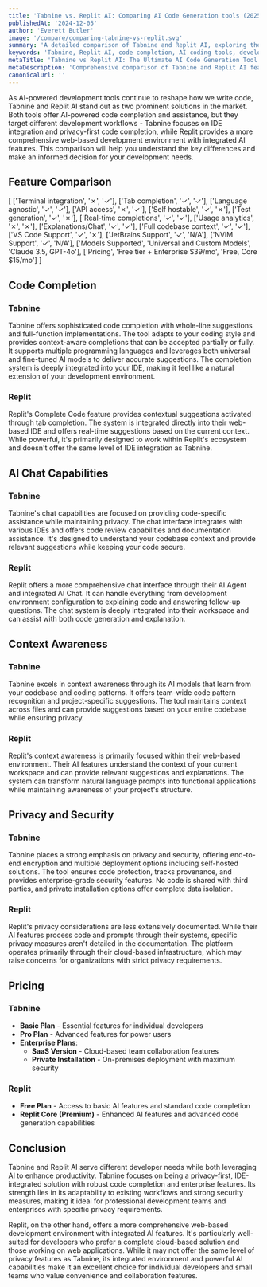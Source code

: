```yaml
---
title: 'Tabnine vs. Replit AI: Comparing AI Code Generation tools (2025)'
publishedAt: '2024-12-05'
author: 'Everett Butler'
image: '/compare/comparing-tabnine-vs-replit.svg'
summary: 'A detailed comparison of Tabnine and Replit AI, exploring their features, capabilities, and pricing to help developers choose the right AI coding assistant.'
keywords: 'Tabnine, Replit AI, code completion, AI coding tools, developer tools comparison, IDE integration, code generation, AI programming assistants'
metaTitle: 'Tabnine vs Replit AI: The Ultimate AI Code Generation Tool Comparison (2025)'
metaDescription: 'Comprehensive comparison of Tabnine and Replit AI features, pricing, and capabilities to help developers choose the best AI-powered coding assistant for their needs.'
canonicalUrl: ''
---
```


As AI-powered development tools continue to reshape how we write code, Tabnine and Replit AI stand out as two prominent solutions in the market. Both tools offer AI-powered code completion and assistance, but they target different development workflows - Tabnine focuses on IDE integration and privacy-first code completion, while Replit provides a more comprehensive web-based development environment with integrated AI features. This comparison will help you understand the key differences and make an informed decision for your development needs.

## Feature Comparison

[
    ['Terminal integration', '✗', '✓'],
    ['Tab completion', '✓', '✓'],
    ['Language agnostic', '✓', '✓'],
    ['API access', '✗', '✓'],
    ['Self hostable', '✓', '✗'],
    ['Test generation', '✓', '✗'],
    ['Real-time completions', '✓', '✓'],
    ['Usage analytics', '✗', '✗'],
    ['Explanations/Chat', '✓', '✓'],
    ['Full codebase context', '✓', '✓'],
    ['VS Code Support', '✓', '✗'],
    ['JetBrains Support', '✓', 'N/A'],
    ['NVIM Support', '✓', 'N/A'],
    ['Models Supported', 'Universal and Custom Models', 'Claude 3.5, GPT-4o'],
    ['Pricing', 'Free tier + Enterprise $39/mo', 'Free, Core $15/mo']
]

## Code Completion

### Tabnine
Tabnine offers sophisticated code completion with whole-line suggestions and full-function implementations. The tool adapts to your coding style and provides context-aware completions that can be accepted partially or fully. It supports multiple programming languages and leverages both universal and fine-tuned AI models to deliver accurate suggestions. The completion system is deeply integrated into your IDE, making it feel like a natural extension of your development environment.

### Replit
Replit's Complete Code feature provides contextual suggestions activated through tab completion. The system is integrated directly into their web-based IDE and offers real-time suggestions based on the current context. While powerful, it's primarily designed to work within Replit's ecosystem and doesn't offer the same level of IDE integration as Tabnine.

## AI Chat Capabilities

### Tabnine
Tabnine's chat capabilities are focused on providing code-specific assistance while maintaining privacy. The chat interface integrates with various IDEs and offers code review capabilities and documentation assistance. It's designed to understand your codebase context and provide relevant suggestions while keeping your code secure.

### Replit
Replit offers a more comprehensive chat interface through their AI Agent and integrated AI Chat. It can handle everything from development environment configuration to explaining code and answering follow-up questions. The chat system is deeply integrated into their workspace and can assist with both code generation and explanation.

## Context Awareness

### Tabnine
Tabnine excels in context awareness through its AI models that learn from your codebase and coding patterns. It offers team-wide code pattern recognition and project-specific suggestions. The tool maintains context across files and can provide suggestions based on your entire codebase while ensuring privacy.

### Replit
Replit's context awareness is primarily focused within their web-based environment. Their AI features understand the context of your current workspace and can provide relevant suggestions and explanations. The system can transform natural language prompts into functional applications while maintaining awareness of your project's structure.

## Privacy and Security

### Tabnine
Tabnine places a strong emphasis on privacy and security, offering end-to-end encryption and multiple deployment options including self-hosted solutions. The tool ensures code protection, tracks provenance, and provides enterprise-grade security features. No code is shared with third parties, and private installation options offer complete data isolation.

### Replit
Replit's privacy considerations are less extensively documented. While their AI features process code and prompts through their systems, specific privacy measures aren't detailed in the documentation. The platform operates primarily through their cloud-based infrastructure, which may raise concerns for organizations with strict privacy requirements.

## Pricing

### Tabnine
- **Basic Plan** - Essential features for individual developers
- **Pro Plan** - Advanced features for power users
- **Enterprise Plans**:
  - **SaaS Version** - Cloud-based team collaboration features
  - **Private Installation** - On-premises deployment with maximum security

### Replit
- **Free Plan** - Access to basic AI features and standard code completion
- **Replit Core (Premium)** - Enhanced AI features and advanced code generation capabilities

## Conclusion

Tabnine and Replit AI serve different developer needs while both leveraging AI to enhance productivity. Tabnine focuses on being a privacy-first, IDE-integrated solution with robust code completion and enterprise features. Its strength lies in its adaptability to existing workflows and strong security measures, making it ideal for professional development teams and enterprises with specific privacy requirements.

Replit, on the other hand, offers a more comprehensive web-based development environment with integrated AI features. It's particularly well-suited for developers who prefer a complete cloud-based solution and those working on web applications. While it may not offer the same level of privacy features as Tabnine, its integrated environment and powerful AI capabilities make it an excellent choice for individual developers and small teams who value convenience and collaboration features.